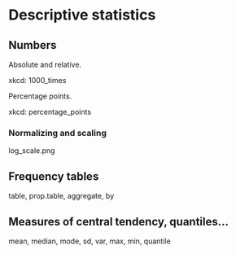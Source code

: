 # Descriptive statistics

## Numbers

Absolute and relative.

xkcd: 1000_times

Percentage points.

xkcd: percentage_points

### Normalizing and scaling

log_scale.png

## Frequency tables

table, prop.table, aggregate, by

## Measures of central tendency, quantiles...

mean, median, mode, sd, var, max, min, quantile
